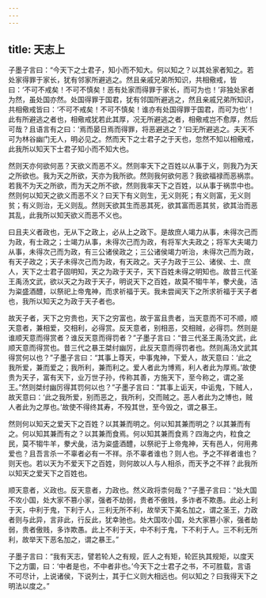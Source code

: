 ```yaml
---
---
---
```

title: 天志上
---




子墨子言曰：“今天下之士君子，知小而不知大。何以知之？以其处家者知之。若处家得罪于家长，犹有邻家所避逃之。然且亲戚兄弟所知识，共相儆戒，皆曰：‘不可不戒矣！不可不慎矣！恶有处家而得罪于家长，而可为也！’非独处家者为然，虽处国亦然。处国得罪于国君，犹有邻国所避逃之，然且亲戚兄弟所知识，共相儆戒皆曰：‘不可不戒矣！不可不慎矣！谁亦有处国得罪于国君，而可为也’！此有所避逃之者也，相儆戒犹若此其厚，况无所避逃之者，相儆戒岂不愈厚，然后可哉？且语言有之曰：‘焉而晏日焉而得罪，将恶避逃之？’曰无所避逃之。夫天不可为林谷幽门无人，明必见之。然而天下之士君子之于天也，忽然不知以相儆戒，此我所以知天下士君子知小而不知大也。

然则天亦何欲何恶？天欲义而恶不义。然则率天下之百姓以从事于义，则我乃为天之所欲也。我为天之所欲，天亦为我所欲。然则我何欲何恶？我欲福禄而恶祸祟。若我不为天之所欲，而为天之所不欲，然则我率天下之百姓，以从事于祸祟中也。然则何以知天之欲义而恶不义？曰天下有义则生，无义则死；有义则富，无义则贫；有义则治，无义则乱。然则天欲其生而恶其死，欲其富而恶其贫，欲其治而恶其乱，此我所以知天欲义而恶不义也。

曰且夫义者政也，无从下之政上，必从上之政下。是故庶人竭力从事，未得次己而为政，有士政之；士竭力从事，未得次己而为政，有将军大夫政之；将军大夫竭力从事，未得次己而为政，有三公诸侯政之；三公诸侯竭力听治，未得次己而为政，有天子政之；天子未得次己而为政，有天政之。天子为政于三公、诸侯、士、庶人，天下之士君子固明知，天之为政于天子，天下百姓未得之明知也。故昔三代圣王禹汤文武，欲以天之为政于天子，明说天下之百姓，故莫不犓牛羊，豢犬彘，洁为粢盛酒醴，以祭祀上帝鬼神，而求祈福于天。我未尝闻天下之所求祈福于天子者也，我所以知天之为政于天子者也。

故天子者，天下之穷贵也，天下之穷富也，故于富且贵者，当天意而不可不顺，顺天意者，兼相爱，交相利，必得赏。反天意者，别相恶，交相贼，必得罚。然则是谁顺天意而得赏者？谁反天意而得罚者？”子墨子言曰：“昔三代圣王禹汤文武，此顺天意而得赏也。昔三代之暴王桀纣幽厉，此反天意而得罚者也。然则禹汤文武其得赏何以也？”子墨子言曰：“其事上尊天，中事鬼神，下爱人，故天意曰：‘此之我所爱，兼而爱之；我所利，兼而利之。爱人者此为博焉，利人者此为厚焉。’故使贵为天子，富有天下，业万世子孙，传称其善，方施天下，至今称之，谓之圣王。”然则桀纣幽厉得其罚何以也？”子墨子言曰：“其事上诟天，中诟鬼，下贼人，故天意曰：‘此之我所爱，别而恶之，我所利，交而贼之。恶人者此为之博也，贼人者此为之厚也。’故使不得终其寿，不殁其世，至今毁之，谓之暴王。

然则何以知天之爱天下之百姓？以其兼而明之。何以知其兼而明之？以其兼而有之。何以知其兼而有之？以其兼而食焉。何以知其兼而食焉？四海之内，粒食之民，莫不犓牛羊，豢犬彘，洁为粢盛酒醴，以祭祀于上帝鬼神，天有邑人，何用弗爱也？且吾言杀一不辜者必有一不祥。杀不辜者谁也？则人也。予之不祥者谁也？则天也。若以天为不爱天下之百姓，则何故以人与人相杀，而天予之不祥？此我所以知天之爱天下之百姓也。

顺天意者，义政也。反天意者，力政也。然义政将柰何哉？”子墨子言曰：“处大国不攻小国，处大家不篡小家，强者不劫弱，贵者不傲贱，多诈者不欺愚。此必上利于天，中利于鬼，下利于人，三利无所不利，故举天下美名加之，谓之圣王，力政者则与此异，言非此，行反此，犹幸驰也。处大国攻小国，处大家篡小家，强者劫弱，贵者傲贱，多诈欺愚。此上不利于天，中不利于鬼，下不利于人。三不利无所利，故举天下恶名加之，谓之暴王。”

子墨子言曰：“我有天志，譬若轮人之有规，匠人之有矩，轮匠执其规矩，以度天下之方圜，曰：‘中者是也，不中者非也。’今天下之士君子之书，不可胜载，言语不可尽计，上说诸侯，下说列士，其于仁义则大相远也。何以知之？曰我得天下之明法以度之。”